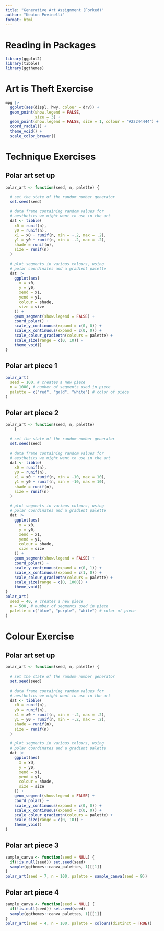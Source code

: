 ```yaml
---
title: "Generative Art Assignment (Forked)"
author: "Keaton Povinelli"
format: html
---
```


# Reading in Packages
```r
library(ggplot2)
library(tibble)
library(ggthemes)
```

# Art is Theft Exercise
```r
mpg |>
  ggplot(aes(displ, hwy, colour = drv)) +
  geom_point(show.legend = FALSE, 
             size = 3) +
  geom_point(show.legend = FALSE, size = 1, colour = "#22244444") + 
  coord_radial() + 
  theme_void() + 
  scale_color_brewer()
```

# Technique Exercises
## Polar art set up
```r
polar_art <- function(seed, n, palette) {
  
  # set the state of the random number generator
  set.seed(seed)
  
  # data frame containing random values for 
  # aesthetics we might want to use in the art
  dat <- tibble(
    x0 = runif(n),
    y0 = runif(n),
    x1 = x0 + runif(n, min = -.2, max = .2),
    y1 = y0 + runif(n, min = -.2, max = .2),
    shade = runif(n), 
    size = runif(n)
  )
  
  # plot segments in various colours, using 
  # polar coordinates and a gradient palette
  dat |> 
    ggplot(aes(
      x = x0,
      y = y0,
      xend = x1,
      yend = y1,
      colour = shade,
      size = size
    )) +
    geom_segment(show.legend = FALSE) +
    coord_polar() +
    scale_y_continuous(expand = c(0, 0)) +
    scale_x_continuous(expand = c(0, 0)) + 
    scale_colour_gradientn(colours = palette) + 
    scale_size(range = c(0, 10)) + 
    theme_void()
}
```

## Polar art piece 1
```r
polar_art(
  seed = 100, # creates a new piece
  n = 1000, # number of segments used in piece
  palette = c("red", "gold", "white") # color of piece
)

```

## Polar art piece 2
```r
polar_art <- function(seed, n, palette)
    {
  
  # set the state of the random number generator
  set.seed(seed)
  
  # data frame containing random values for 
  # aesthetics we might want to use in the art
  dat <- tibble(
    x0 = runif(n),
    y0 = runif(n),
    x1 = x0 + runif(n, min = -10, max = 10),
    y1 = y0 + runif(n, min = -10, max = 10),
    shade = runif(n), 
    size = runif(n)
  )
  
  # plot segments in various colours, using 
  # polar coordinates and a gradient palette
  dat |> 
    ggplot(aes(
      x = x0,
      y = y0,
      xend = x1,
      yend = y1,
      colour = shade,
      size = size
    )) +
    geom_segment(show.legend = FALSE) +
    coord_polar() +
    scale_y_continuous(expand = c(0, 1)) +
    scale_x_continuous(expand = c(1, 0)) + 
    scale_colour_gradientn(colours = palette) + 
    scale_size(range = c(0, 1000)) + 
    theme_void()
}
polar_art(
  seed = 40, # creates a new piece
  n = 500, # number of segments used in piece
  palette = c("blue", "purple", "white") # color of piece
)


```
# Colour Exercise
## Polar art set up
```r
polar_art <- function(seed, n, palette) {
  
  # set the state of the random number generator
  set.seed(seed)
  
  # data frame containing random values for 
  # aesthetics we might want to use in the art
  dat <- tibble(
    x0 = runif(n),
    y0 = runif(n),
    x1 = x0 + runif(n, min = -.2, max = .2),
    y1 = y0 + runif(n, min = -.2, max = .2),
    shade = runif(n), 
    size = runif(n)
  )
  
  # plot segments in various colours, using 
  # polar coordinates and a gradient palette
  dat |> 
    ggplot(aes(
      x = x0,
      y = y0,
      xend = x1,
      yend = y1,
      colour = shade,
      size = size
    )) +
    geom_segment(show.legend = FALSE) +
    coord_polar() +
    scale_y_continuous(expand = c(0, 0)) +
    scale_x_continuous(expand = c(0, 0)) + 
    scale_colour_gradientn(colours = palette) + 
    scale_size(range = c(0, 10)) + 
    theme_void()
}
```

## Polar art piece 3
```r
sample_canva <- function(seed = NULL) {
  if(!is.null(seed)) set.seed(seed)
  sample(ggthemes::canva_palettes, 1)[[1]]
}
polar_art(seed = 7, n = 100, palette = sample_canva(seed = 9))
```

## Polar art piece 4
```r

sample_canva <- function(seed = NULL) {
  if(!is.null(seed)) set.seed(seed)
  sample(ggthemes::canva_palettes, 1)[[1]]
}
polar_art(seed = 4, n = 100, palette = colours(distinct = TRUE))
```